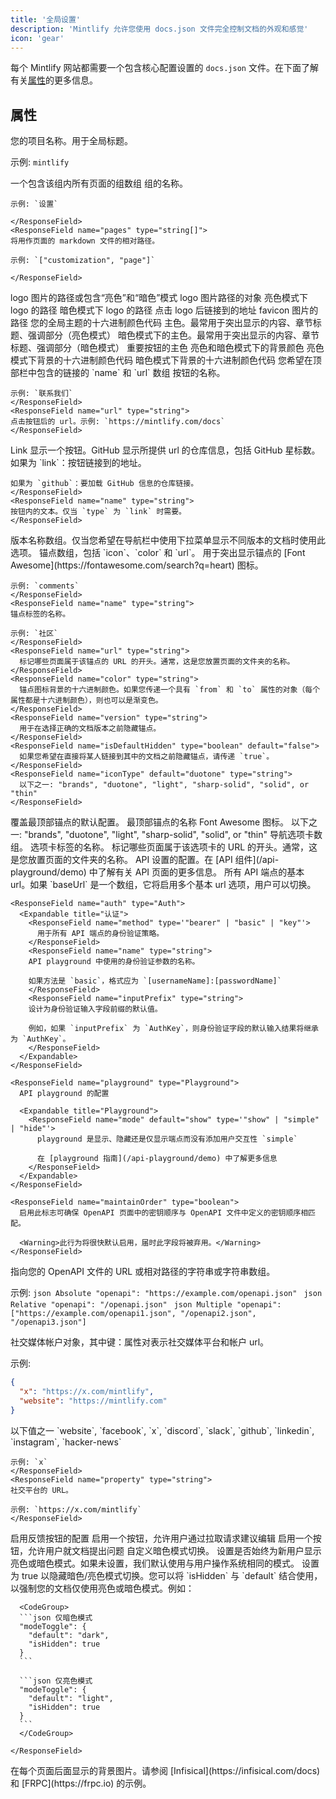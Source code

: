 ```yaml
---
title: '全局设置'
description: 'Mintlify 允许您使用 docs.json 文件完全控制文档的外观和感觉'
icon: 'gear'
---
```


每个 Mintlify 网站都需要一个包含核心配置设置的 `docs.json` 文件。在下面了解有关[属性](#properties)的更多信息。

## 属性

<ResponseField name="name" type="string" required>
您的项目名称。用于全局标题。

示例: `mintlify`

</ResponseField>

<ResponseField name="navigation" type="Navigation[]" required>
  一个包含该组内所有页面的组数组
  <Expandable title="导航">
    <ResponseField name="group" type="string">
    组的名称。

    示例: `设置`

    </ResponseField>
    <ResponseField name="pages" type="string[]">
    将用作页面的 markdown 文件的相对路径。

    示例: `["customization", "page"]`

    </ResponseField>

  </Expandable>
</ResponseField>

<ResponseField name="logo" type="string or object">
  logo 图片的路径或包含“亮色”和“暗色”模式 logo 图片路径的对象
  <Expandable title="Logo">
    <ResponseField name="light" type="string">
      亮色模式下 logo 的路径
    </ResponseField>
    <ResponseField name="dark" type="string">
      暗色模式下 logo 的路径
    </ResponseField>
    <ResponseField name="href" type="string" default="/">
      点击 logo 后链接到的地址
    </ResponseField>
  </Expandable>
</ResponseField>

<ResponseField name="favicon" type="string">
  favicon 图片的路径
</ResponseField>

<ResponseField name="colors" type="Colors">
  您的全局主题的十六进制颜色代码
  <Expandable title="颜色">
    <ResponseField name="primary" type="string" required>
      主色。最常用于突出显示的内容、章节标题、强调部分（亮色模式）
    </ResponseField>
    <ResponseField name="light" type="string">
      暗色模式下的主色。最常用于突出显示的内容、章节标题、强调部分（暗色模式）
    </ResponseField>
    <ResponseField name="dark" type="string">
      重要按钮的主色
    </ResponseField>
    <ResponseField name="background" type="object">
      亮色和暗色模式下的背景颜色
      <Expandable title="对象">
        <ResponseField name="light" type="string" required>
          亮色模式下背景的十六进制颜色代码
        </ResponseField>
        <ResponseField name="dark" type="string" required>
          暗色模式下背景的十六进制颜色代码
        </ResponseField>
      </Expandable>
    </ResponseField>
  </Expandable>
</ResponseField>

<ResponseField name="topbarLinks" type="TopbarLink[]">
  您希望在顶部栏中包含的链接的 `name` 和 `url` 数组
  <Expandable title="顶部栏链接">
    <ResponseField name="name" type="string">
    按钮的名称。

    示例: `联系我们`
    </ResponseField>
    <ResponseField name="url" type="string">
    点击按钮后的 url。示例: `https://mintlify.com/docs`
    </ResponseField>

  </Expandable>
</ResponseField>

<ResponseField name="topbarCtaButton" type="Call to Action">
  <Expandable title="顶部栏号召性用语">
    <ResponseField name="type" type={'"link" or "github"'} default="link">
    Link 显示一个按钮。GitHub 显示所提供 url 的仓库信息，包括 GitHub 星标数。
    </ResponseField>
    <ResponseField name="url" type="string">
    如果为 `link`：按钮链接到的地址。
    
    如果为 `github`：要加载 GitHub 信息的仓库链接。
    </ResponseField>
    <ResponseField name="name" type="string">
    按钮内的文本。仅当 `type` 为 `link` 时需要。
    </ResponseField>

  </Expandable>
</ResponseField>

<ResponseField name="versions" type="string[]">
  版本名称数组。仅当您希望在导航栏中使用下拉菜单显示不同版本的文档时使用此选项。
</ResponseField>

<ResponseField name="anchors" type="Anchor[]">
  锚点数组，包括 `icon`、`color` 和 `url`。
  <Expandable title="锚点">
    <ResponseField name="icon" type="string">
    用于突出显示锚点的 [Font Awesome](https://fontawesome.com/search?q=heart) 图标。

    示例: `comments`
    </ResponseField>
    <ResponseField name="name" type="string">
    锚点标签的名称。

    示例: `社区`
    </ResponseField>
    <ResponseField name="url" type="string">
      标记哪些页面属于该锚点的 URL 的开头。通常，这是您放置页面的文件夹的名称。
    </ResponseField>
    <ResponseField name="color" type="string">
      锚点图标背景的十六进制颜色。如果您传递一个具有 `from` 和 `to` 属性的对象（每个属性都是十六进制颜色），则也可以是渐变色。
    </ResponseField>
    <ResponseField name="version" type="string">
      用于在选择正确的文档版本之前隐藏锚点。
    </ResponseField>
    <ResponseField name="isDefaultHidden" type="boolean" default="false">
      如果您希望在直接将某人链接到其中的文档之前隐藏锚点，请传递 `true`。
    </ResponseField>
    <ResponseField name="iconType" default="duotone" type="string">
      以下之一: "brands", "duotone", "light", "sharp-solid", "solid", or "thin"
    </ResponseField>

  </Expandable>
</ResponseField>

<ResponseField name="topAnchor" type="Object">
  覆盖最顶部锚点的默认配置。
  <Expandable title="对象">
    <ResponseField name="name" default="Documentation" type="string">
      最顶部锚点的名称
    </ResponseField>
    <ResponseField name="icon" default="book-open" type="string">
      Font Awesome 图标。
    </ResponseField>
    <ResponseField name="iconType" default="duotone" type="string">
      以下之一: "brands", "duotone", "light", "sharp-solid", "solid", or "thin"
    </ResponseField>
  </Expandable>
</ResponseField>

<ResponseField name="tabs" type="Tabs[]">
  导航选项卡数组。
  <Expandable title="选项卡">
    <ResponseField name="name" type="string">
      选项卡标签的名称。
    </ResponseField>
    <ResponseField name="url" type="string">
      标记哪些页面属于该选项卡的 URL 的开头。通常，这是您放置页面的文件夹的名称。
    </ResponseField>
  </Expandable>
</ResponseField>

<ResponseField name="api" type="API">
  API 设置的配置。在 [API 组件](/api-playground/demo) 中了解有关 API 页面的更多信息。
  <Expandable title="API">
    <ResponseField name="baseUrl" type="string">
      所有 API 端点的基本 url。如果 `baseUrl` 是一个数组，它将启用多个基本 url 选项，用户可以切换。
    </ResponseField>

    <ResponseField name="auth" type="Auth">
      <Expandable title="认证">
        <ResponseField name="method" type='"bearer" | "basic" | "key"'>
          用于所有 API 端点的身份验证策略。
        </ResponseField>
        <ResponseField name="name" type="string">
        API playground 中使用的身份验证参数的名称。

        如果方法是 `basic`，格式应为 `[usernameName]:[passwordName]`
        </ResponseField>
        <ResponseField name="inputPrefix" type="string">
        设计为身份验证输入字段前缀的默认值。

        例如，如果 `inputPrefix` 为 `AuthKey`，则身份验证字段的默认输入结果将继承为 `AuthKey`。
        </ResponseField>
      </Expandable>
    </ResponseField>

    <ResponseField name="playground" type="Playground">
      API playground 的配置

      <Expandable title="Playground">
        <ResponseField name="mode" default="show" type='"show" | "simple" | "hide"'>
          playground 是显示、隐藏还是仅显示端点而没有添加用户交互性 `simple`

          在 [playground 指南](/api-playground/demo) 中了解更多信息
        </ResponseField>
      </Expandable>
    </ResponseField>

    <ResponseField name="maintainOrder" type="boolean">
      启用此标志可确保 OpenAPI 页面中的密钥顺序与 OpenAPI 文件中定义的密钥顺序相匹配。

      <Warning>此行为将很快默认启用，届时此字段将被弃用。</Warning>
    </ResponseField>

  </Expandable>
</ResponseField>

<ResponseField name="openapi" type="string | string[]">
  指向您的 OpenAPI 文件的 URL 或相对路径的字符串或字符串数组。
  
  示例:
  <CodeGroup>
    ```json Absolute
    "openapi": "https://example.com/openapi.json"
    ```
    ```json Relative
    "openapi": "/openapi.json"
    ```
    ```json Multiple
    "openapi": ["https://example.com/openapi1.json", "/openapi2.json", "/openapi3.json"]
    ```
  </CodeGroup>

</ResponseField>

<ResponseField name="footerSocials" type="FooterSocials">
  社交媒体帐户对象，其中键：属性对表示社交媒体平台和帐户 url。
  
  示例: 
  ```json
  {
    "x": "https://x.com/mintlify",
    "website": "https://mintlify.com"
  }
  ```
  <Expandable title="页脚社交">
    <ResponseField name="[key]" type="string">
    以下值之一 `website`, `facebook`, `x`, `discord`, `slack`, `github`, `linkedin`, `instagram`, `hacker-news`
    
    示例: `x`
    </ResponseField>
    <ResponseField name="property" type="string">
    社交平台的 URL。
    
    示例: `https://x.com/mintlify`
    </ResponseField>
  </Expandable>
</ResponseField>

<ResponseField name="feedback" type="Feedback">
  启用反馈按钮的配置

  <Expandable title="反馈">
    <ResponseField name="suggestEdit" type="boolean" default="false">
    启用一个按钮，允许用户通过拉取请求建议编辑
    </ResponseField>
    <ResponseField name="raiseIssue" type="boolean" default="false">
    启用一个按钮，允许用户就文档提出问题
    </ResponseField>
  </Expandable>
</ResponseField>

<ResponseField name="modeToggle" type="ModeToggle">
  自定义暗色模式切换。
  <Expandable title="模式切换">
    <ResponseField name="default" type={'"light" or "dark"'}>
      设置是否始终为新用户显示亮色或暗色模式。如果未设置，我们默认使用与用户操作系统相同的模式。
    </ResponseField>
    <ResponseField name="isHidden" type="boolean" default="false">
      设置为 true 以隐藏暗色/亮色模式切换。您可以将 `isHidden` 与 `default` 结合使用，以强制您的文档仅使用亮色或暗色模式。例如：
      
      <CodeGroup>
      ```json 仅暗色模式
      "modeToggle": {
        "default": "dark",
        "isHidden": true
      }
      ```

      ```json 仅亮色模式
      "modeToggle": {
        "default": "light",
        "isHidden": true
      }
      ```
      </CodeGroup>

    </ResponseField>

  </Expandable>
</ResponseField>

<ResponseField name="backgroundImage" type="string">
  在每个页面后面显示的背景图片。请参阅 [Infisical](https://infisical.com/docs) 和 [FRPC](https://frpc.io) 的示例。
</ResponseField>
